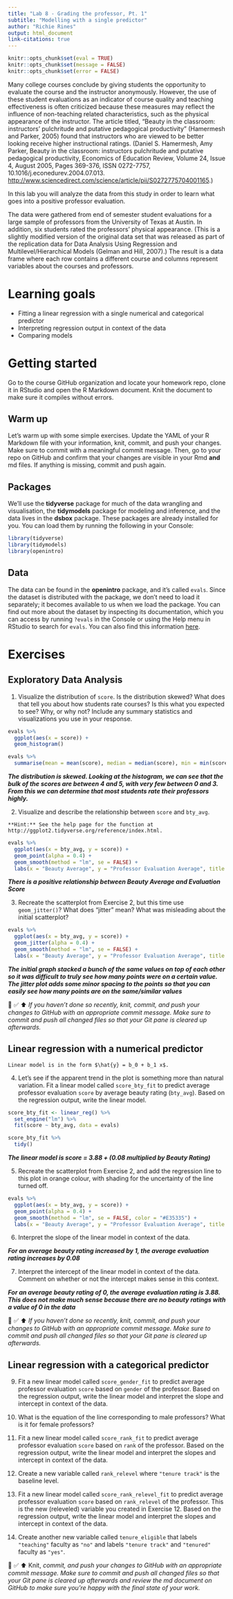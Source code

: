 ```yaml
---
title: "Lab 8 - Grading the professor, Pt. 1"
subtitle: "Modelling with a single predictor"
author: "Richie Rines"
output: html_document
link-citations: true
---
```


```r
knitr::opts_chunk$set(eval = TRUE)
knitr::opts_chunk$set(message = FALSE)
knitr::opts_chunk$set(error = FALSE)
```

Many college courses conclude by giving students the opportunity to evaluate the course and the instructor anonymously.
However, the use of these student evaluations as an indicator of course quality and teaching effectiveness is often criticized because these measures may reflect the influence of non-teaching related characteristics, such as the physical appearance of the instructor.
The article titled, "Beauty in the classroom: instructors' pulchritude and putative pedagogical productivity" (Hamermesh and Parker, 2005) found that instructors who are viewed to be better looking receive higher instructional ratings.
(Daniel S. Hamermesh, Amy Parker, Beauty in the classroom: instructors pulchritude and putative pedagogical productivity, Economics of Education Review, Volume 24, Issue 4, August 2005, Pages 369-376, ISSN 0272-7757, 10.1016/j.econedurev.2004.07.013. <http://www.sciencedirect.com/science/article/pii/S0272775704001165>.)

In this lab you will analyze the data from this study in order to learn what goes into a positive professor evaluation.

The data were gathered from end of semester student evaluations for a large sample of professors from the University of Texas at Austin.
In addition, six students rated the professors' physical appearance.
(This is a slightly modified version of the original data set that was released as part of the replication data for Data Analysis Using Regression and Multilevel/Hierarchical Models (Gelman and Hill, 2007).) The result is a data frame where each row contains a different course and columns represent variables about the courses and professors.

# Learning goals

-   Fitting a linear regression with a single numerical and categorical predictor
-   Interpreting regression output in context of the data
-   Comparing models

# Getting started

Go to the course GitHub organization and locate your homework repo, clone it in RStudio and open the R Markdown document.
Knit the document to make sure it compiles without errors.

## Warm up

Let's warm up with some simple exercises.
Update the YAML of your R Markdown file with your information, knit, commit, and push your changes.
Make sure to commit with a meaningful commit message.
Then, go to your repo on GitHub and confirm that your changes are visible in your Rmd **and** md files.
If anything is missing, commit and push again.

## Packages

We'll use the **tidyverse** package for much of the data wrangling and visualisation, the **tidymodels** package for modeling and inference, and the data lives in the **dsbox** package.
These packages are already installed for you.
You can load them by running the following in your Console:

```r
library(tidyverse) 
library(tidymodels)
library(openintro)
```

## Data

The data can be found in the **openintro** package, and it's called `evals`.
Since the dataset is distributed with the package, we don't need to load it separately; it becomes available to us when we load the package.
You can find out more about the dataset by inspecting its documentation, which you can access by running `?evals` in the Console or using the Help menu in RStudio to search for `evals`.
You can also find this information [here](https://www.openintro.org/data/index.php?data=evals).

# Exercises

## Exploratory Data Analysis

1.  Visualize the distribution of `score`.
    Is the distribution skewed?
    What does that tell you about how students rate courses?
    Is this what you expected to see?
    Why, or why not?
    Include any summary statistics and visualizations you use in your response.
    
```r
evals %>%
  ggplot(aes(x = score)) +
  geom_histogram()

evals %>%
  summarise(mean = mean(score), median = median(score), min = min(score), max = max(score), standard_deviation = sd(score), q1 = quantile(score, probs = 0.25), q3 = quantile(score, probs= 0.75))
```

***The distribution is skewed. Looking at the histogram, we can see that the bulk of the scores are between 4 and 5, with very few between 0 and 3. From this we can determine that most students rate their professors highly.***

2.  Visualize and describe the relationship between `score` and `bty_avg`.

```marginfigure
**Hint:** See the help page for the function at http://ggplot2.tidyverse.org/reference/index.html.
```

```r
evals %>%
  ggplot(aes(x = bty_avg, y = score)) +
  geom_point(alpha = 0.4) +
  geom_smooth(method = "lm", se = FALSE) +
  labs(x = "Beauty Average", y = "Professor Evaluation Average", title = "Average Beauty Rating to Average Evaluation Score", subtitle = "Darker points means higher frequency")

```

***There is a positive relationship between Beauty Average and Evaluation Score***

3.  Recreate the scatterplot from Exercise 2, but this time use\
    `geom_jitter()`? What does "jitter" mean? What was misleading about the initial scatterplot?
    
```r
evals %>%
  ggplot(aes(x = bty_avg, y = score)) +
  geom_jitter(alpha = 0.4) +
  geom_smooth(method = "lm", se = FALSE) +
  labs(x = "Beauty Average", y = "Professor Evaluation Average", title = "Average Beauty Rating to Average Evaluation Score", subtitle = "Darker points means higher frequency")

```

***The initial graph stacked a bunch of the same values on top of each other so it was difficult to truly see how many points were on a certain value. The jitter plot adds some minor spacing to the points so that you can easily see how many points are on the same/similar values***

🧶 ✅ ⬆️ *If you haven't done so recently, knit, commit, and push your changes to GitHub with an appropriate commit message. Make sure to commit and push all changed files so that your Git pane is cleared up afterwards.*

## Linear regression with a numerical predictor

```marginfigure
Linear model is in the form $\hat{y} = b_0 + b_1 x$.
```

4.  Let's see if the apparent trend in the plot is something more than natural variation.
    Fit a linear model called `score_bty_fit` to predict average professor evaluation `score` by average beauty rating (`bty_avg`).
    Based on the regression output, write the linear model.
    
```r
score_bty_fit <- linear_reg() %>%
  set_engine("lm") %>%
  fit(score ~ bty_avg, data = evals)

score_bty_fit %>%
  tidy()
```

***The linear model is score = 3.88 + (0.08 multiplied by Beauty Rating)***

5.  Recreate the scatterplot from Exercise 2, and add the regression line to this plot in orange colour, with shading for the uncertainty of the line turned off.

```r
evals %>%
  ggplot(aes(x = bty_avg, y = score)) +
  geom_point(alpha = 0.4) +
  geom_smooth(method = "lm", se = FALSE, color = "#E35335") +
  labs(x = "Beauty Average", y = "Professor Evaluation Average", title = "Average Beauty Rating to Average Evaluation Score", subtitle = "Darker points means higher frequency")
```

6.  Interpret the slope of the linear model in context of the data.

***For an average beauty rating increased by 1, the average evaluation rating increases by 0.08***

7.  Interpret the intercept of the linear model in context of the data.
    Comment on whether or not the intercept makes sense in this context.
    
***For an average beauty rating of 0, the average evaluation rating is 3.88. This does not make much sense because there are no beauty ratings with a value of 0 in the data***

🧶 ✅ ⬆️ *If you haven't done so recently, knit, commit, and push your changes to GitHub with an appropriate commit message. Make sure to commit and push all changed files so that your Git pane is cleared up afterwards.*

## Linear regression with a categorical predictor

9.  Fit a new linear model called `score_gender_fit` to predict average professor evaluation `score` based on `gender` of the professor.
    Based on the regression output, write the linear model and interpret the slope and intercept in context of the data.

10. What is the equation of the line corresponding to male professors?
    What is it for female professors?

11. Fit a new linear model called `score_rank_fit` to predict average professor evaluation `score` based on `rank` of the professor.
    Based on the regression output, write the linear model and interpret the slopes and intercept in context of the data.

12. Create a new variable called `rank_relevel` where `"tenure track"` is the baseline level.

13. Fit a new linear model called `score_rank_relevel_fit` to predict average professor evaluation `score` based on `rank_relevel` of the professor.
    This is the new (releveled) variable you created in Exercise 12.
    Based on the regression output, write the linear model and interpret the slopes and intercept in context of the data.
   

14. Create another new variable called `tenure_eligible` that labels `"teaching"` faculty as `"no"` and labels `"tenure track"` and `"tenured"` faculty as `"yes"`.


🧶 ✅ ⬆️ Knit, *commit, and push your changes to GitHub with an appropriate commit message. Make sure to commit and push all changed files so that your Git pane is cleared up afterwards and review the md document on GitHub to make sure you're happy with the final state of your work.*

